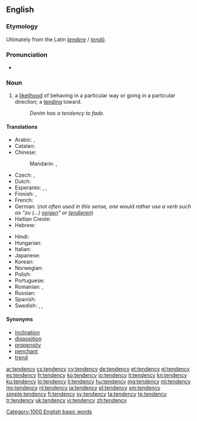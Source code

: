 ==English==

===Etymology===
Ultimately from the Latin ''[[tendere]]'' / ''[[tendo#Latin|tendō]]''.

===Pronunciation===
* {{audio|en-us-tendency.ogg|Audio (US)}}

===Noun===
{{en-noun|tendenc|ies}}

# a [[likelihood]] of behaving in a particular way or going in a particular direction; a [[tending]] toward.
#: ''Denim has a tendency to fade.''

====Translations====
{{trans-top|likelihood of behaving in a particular way}}
* Arabic: {{t-|ar|ميل|m|tr=mayl}},  {{t-|ar|نزعة|f|tr=názaʿa}}
* Catalan: {{t-|ca|tendència|f}}
* Chinese:
*: Mandarin: {{t|cmn|趨勢|sc=Hani}}, {{t|cmn|趋势|tr=qūshì|sc=Hani}}
* Czech: {{t-|cs|sklon|m}}, {{t-|cs|tendence|f}}
* Dutch: {{t+|nl|neiging|f}}
* Esperanto: {{t-|eo|emo}}, {{t-|eo|inklino}}, {{t-|eo|tendenco}}
* Finnish: {{t+|fi|taipumus}}, {{t+|fi|suunta}}
* French: {{t+|fr|tendance|f}}
* German: {{t+|de|Tendenz|f}} (''not often used in this sense, one would rather use a verb such as "zu (...) [[neigen]]" or [[tendieren]]'')
* Haitian Creole: {{tø|ht|tandans}}
* Hebrew: {{t-|he|נטייה|f|tr=n'tiyá}}
{{trans-mid}}
* Hindi: {{t-|hi|प्रवृत्ति|tr=pravr̥tti}}
* Hungarian: {{t+|hu|irány}}
* Italian: {{t+|it|tendenza|f}}
* Japanese: {{t+|ja|傾向|tr=けいこう, keikō}}
* Korean: {{t+|ko|경향|tr=gyeonghyang|sc=Hang}}
* Norwegian: {{t+|no|tendens|m}}
* Polish: {{t+|pl|tendencja|f}}
* Portuguese: {{t+|pt|tendência|f}}
* Romanian: {{t-|ro|tendință|f}}, {{t-|ro|înclinație|f}}
* Russian: {{t+|ru|тенденция|f|tr=tɛndɛ́ncija}}
* Spanish: {{t+|es|tendencia|f}}
* Swedish: {{t+|sv|tendens}}, {{t+|sv|trend}}, {{t+|sv|benägenhet}}
{{trans-bottom}}

====Synonyms====
* [[inclination]]
* [[disposition]]
* [[propensity]]
* [[penchant]]
* [[trend]]

[[Category:1000 English basic words]]

[[ar:tendency]]
[[cs:tendency]]
[[cy:tendency]]
[[de:tendency]]
[[et:tendency]]
[[el:tendency]]
[[es:tendency]]
[[fr:tendency]]
[[ko:tendency]]
[[io:tendency]]
[[it:tendency]]
[[kn:tendency]]
[[ku:tendency]]
[[lo:tendency]]
[[li:tendency]]
[[hu:tendency]]
[[mg:tendency]]
[[ml:tendency]]
[[my:tendency]]
[[nl:tendency]]
[[ja:tendency]]
[[pl:tendency]]
[[sm:tendency]]
[[simple:tendency]]
[[fi:tendency]]
[[sv:tendency]]
[[ta:tendency]]
[[te:tendency]]
[[tr:tendency]]
[[uk:tendency]]
[[vi:tendency]]
[[zh:tendency]]